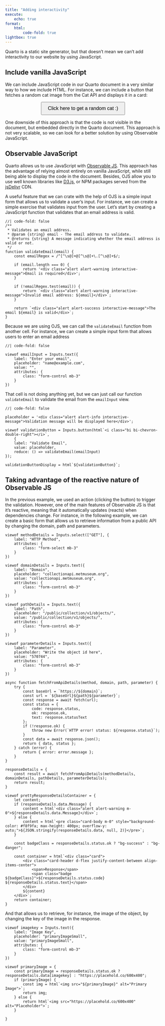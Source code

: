 ```yaml
---
title: "Adding interactivity"
execute:
    echo: true
format:
    html:
        code-fold: true
lightbox: true
---
```


Quarto is a static site generator, but that doesn't mean we can't add interactivity to our website by using JavaScript. 

## Include vanilla JavaScript

We can include JavaScript code in our Quarto document in a very similar way to how we include HTML. For instance, we can include a button that fetches a random cat image from the Cat API and displays it in a card:

::: {#cat-container .cell-html}
<script>
/* This function fetches a random cat image from the Cat API and displays it in a card.
    It first fetches a random cat image from the Cat API, then fetches the detailed information about the cat,
    and finally displays the image and information in a card.
*/
window.getRandomCat = async function () {
    
    const response = await fetch("https://api.thecatapi.com/v1/images/search?size=med&mime_types=jpg&format=json&has_breeds=true&order=RANDOM&page=0&limit=1");
    if (!response.ok) throw new Error("Failed to fetch random cat.");
    const data = await response.json();

    const cat = data[0];
    const cat_id = cat.id;

    const cat_detailed_info = await fetch(`https://api.thecatapi.com/v1/images/${cat_id}`);
    const cat_detailed_info_json = await cat_detailed_info.json();

    // Safely access items that might be undefined or empty
    const breed = cat_detailed_info_json.breeds && cat_detailed_info_json.breeds.length > 0 ? cat_detailed_info_json.breeds[0].name : "Unknown";
    const description = cat_detailed_info_json.breeds && cat_detailed_info_json.breeds.length > 0 ? cat_detailed_info_json.breeds[0].description : "Unknown";

    document.getElementById("cat-image").innerHTML = `
        <div class="card" style="max-width: 300px; margin: 15px auto;">
            <img src="${cat.url}" class="card-img-top" alt="Random Cat">
            <div class="card-body">
                <h5 class="card-title">Breed: ${breed}</h5>
                <p class="card-text">${description}</p>
            </div>
        </div>
        <div class="text-center">
            <p>Cute, isn't it?</p>
        </div>
    `;
};

</script>

<!-- Button to fetch and display a random cat -->
<button onclick="getRandomCat()" class="btn btn-primary" style="padding: 10px 20px; font-size: 16px; display: block; margin: 0 auto;">Click here to get a random cat :)</button>

<!-- Container to display the cat image and information -->
<div id="cat-image" style="margin-top: 15px;"></div>
:::

One downside of this approach is that the code is not visible in the document, but embedded directly in the Quarto document. This approach is not very scalable, so we can look for a better solution by using Observable JavaScript.

## Observable JavaScript

Quarto allows us to use JavaScript with [Observable JS](https://observablehq.com/@observablehq/observable-javascript). This approach has the advantage of relying almost entirely on vanilla JavaScript, while still being able to display the code in the document. Besides, OJS allow you to use well known libraries like [D3.js](https://d3js.org/), or NPM packages served from the [jsDelivr](https://www.jsdelivr.com/) CDN.


A useful feature that we can crate with the help of OJS is a simple input form that allows us to validate a user's input. For instance, we can create a simple exercise that validates input from the user. Let's start by creating a JavaScript function that validates that an email address is valid.

```ojs
//| code-fold: false
/**
 * Validates an email address.
 * @param {string} email - The email address to validate.
 * @returns {string} A message indicating whether the email address is valid or not.
 */
function validateEmail(email) {
    const emailRegex = /^[^\s@]+@[^\s@]+\.[^\s@]+$/;
    
    if (email.length === 0) {
        return '<div class="alert alert-warning interactive-message">Email is required</div>';
    }

    if (!emailRegex.test(email)) {
        return `<div class="alert alert-warning interactive-message">Invalid email address: ${email}</div>`;
    }

    return `<div class="alert alert-success interactive-message">The email ${email} is valid</div>`;
}

```

Because we are using OJS, we can call the `validateEmail` function from another cell. For instance, we can create a simple input form that allows users to enter an email address

```ojs
//| code-fold: false

viewof emailInput = Inputs.text({
    label: "Enter your email",
    placeholder: "name@example.com",
    value: "",
    attributes: {
        class: "form-control mb-3"
    }
})

```

That cell is not doing anything yet, but we can just call our function `validateEmail` to validate the email from the `emailInput` view.

```ojs
//| code-fold: false

placeholder = '<div class="alert alert-info interactive-message">Validation message will be displayed here</div>';

viewof validationButton = Inputs.button(html`<i class="bi bi-chevron-double-right"></i>`,
    {
    label: "Validate Email",
    value: placeholder, 
    reduce: () => validateEmail(emailInput)
});

validationButtonDisplay = html`${validationButton}`;

```


## Taking advantage of the reactive nature of Observable JS

In the previous example, we used an action (clicking the button) to trigger the validation. However, one of the main features of Observable JS is that it's reactive, meaning that it automatically updates (reacts) when dependencies change. For instance, in the following example, we can create a basic form that allows us to retrieve information from a public API by changing the domain, path and parameters.


```ojs

viewof methodDetails = Inputs.select(["GET"], {
    label: "HTTP Method",
    attributes: {
        class: "form-select mb-3"
    }
})

viewof domainDetails = Inputs.text({
    label: "Domain",
    placeholder: "collectionapi.metmuseum.org",
    value: "collectionapi.metmuseum.org",
    attributes: {
        class: "form-control mb-3"
    }
})

viewof pathDetails = Inputs.text({
    label: "Path",
    placeholder: "/public/collection/v1/objects/",
    value: "/public/collection/v1/objects/",
    attributes: {
        class: "form-control mb-3"
    }
})

viewof parameterDetails = Inputs.text({
    label: "Parameter",
    placeholder: "Write the object id here",
    value: "570744",
    attributes: {
        class: "form-control mb-3"
    }
})

async function fetchFromApiDetails(method, domain, path, parameter) {
    try {
        const baseUrl = `https://${domain}`;
        const url = `${baseUrl}${path}${parameter}`;
        const response = await fetch(url);
        const status = {
            code: response.status,
            ok: response.ok,
            text: response.statusText
        };
        if (!response.ok) {
            throw new Error(`HTTP error! status: ${response.status}`);
        }
        const data = await response.json();
        return { data, status };
    } catch (error) {
        return { error: error.message };
    }
}

responseDetails = {
    const result = await fetchFromApiDetails(methodDetails, domainDetails, pathDetails, parameterDetails);
    return result;
}

viewof prettyResponseDetailsContainer = {
    let content;
    if (responseDetails.data.Message) {
        content = html`<div class="alert alert-warning m-0">${responseDetails.data.Message}</div>`;
    } else {
        content = html`<pre class="card-body m-0" style="background-color: #f8f9fa; max-height: 400px; overflow-y: auto;">${JSON.stringify(responseDetails.data, null, 2)}</pre>`;
    }

    const badgeClass = responseDetails.status.ok ? "bg-success" : "bg-danger";

    const container = html`<div class="card">
        <div class="card-header d-flex justify-content-between align-items-center">
            <span>Response</span>
            <span class="badge ${badgeClass}">${responseDetails.status.code} ${responseDetails.status.text}</span>
        </div>
        ${content}
    </div>`;
    return container;
}
```

And that allows us to retrieve, for instance, the image of the object, by changing the key of the image in the response.

```ojs

viewof imagekey = Inputs.text({
    label: "Image Key",
    placeholder: "primaryImageSmall",
    value: "primaryImageSmall",
    attributes: {
        class: "form-control mb-3"
    }
})

viewof primaryImage = {
    const primaryImage = responseDetails.status.ok ? responseDetails.data[imagekey] : "https://placehold.co/600x400";
    if (primaryImage) {
        const img = html`<img src="${primaryImage}" alt="Primary Image">`;
        return img;
    } else {
        return html`<img src="https://placehold.co/600x400" alt="Placeholder">`;
    }

}
```

